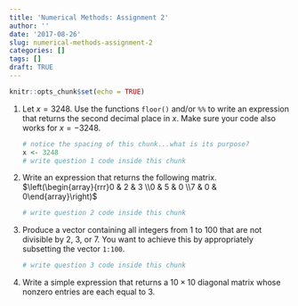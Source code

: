 ```yaml
---
title: 'Numerical Methods: Assignment 2'
author: ''
date: '2017-08-26'
slug: numerical-methods-assignment-2
categories: []
tags: []
draft: TRUE
---
```


```r
knitr::opts_chunk$set(echo = TRUE)
```

1.  Let $x=3248$. Use the functions `floor()` and/or `%%` to write an expression that returns the second decimal place in $x$. Make sure your code also works for $x = -3248$.

    ```r
    # notice the spacing of this chunk...what is its purpose? 
    x <- 3248
    # write question 1 code inside this chunk
    
    ```

2.  Write an expression that returns the following matrix.  
$\left(\begin{array}{rrr}0 & 2 & 3 \\0 & 5 & 0 \\7 & 0 & 0\end{array}\right)$

    ```r
    # write question 2 code inside this chunk
    ```

3.  Produce a vector containing all integers from 1 to 100 that are not divisible by 2, 3, or 7. You want to achieve this by appropriately subsetting the vector `1:100`.

    ```r
    # write question 3 code inside this chunk
    ```

4.  Write a simple expression that returns a $10\times 10$ diagonal matrix whose nonzero entries are each equal to 3.

